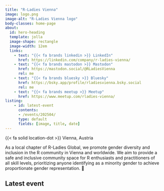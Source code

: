 ```yaml
--- 
title: "R-Ladies Vienna" 
image: logo.png
image-alt: "R-Ladies Vienna logo"
body-classes: home-page
about:
  id: hero-heading
  template: jolla
  image-shape: rectangle
  image-width: 12em
  links:
    - text: "{{< fa brands linkedin >}} LinkedIn"
      href: https://linkedin.com/company/r-ladies-vienna/
    - text: "{{< fa brands mastodon >}} Mastodon"
      href: https://mastodon.social/@RLadiesVienna
      rel: me
    - text: "{{< fa brands bluesky >}} Bluesky"
      href: https://bsky.app/profile/rladiesvienna.bsky.social
      rel: me
    - text: "{{< fa brands meetup >}} Meetup"
      href: https://www.meetup.com/rladies-vienna/
listing:
    - id: latest-event
      contents: 
      - /events/202504/
      type: default
      fields: [image, title, date]
---
```


:::{#hero-heading}
{{< fa solid location-dot >}} Vienna, Austria
:::  

As a local chapter of R-Ladies Global, we promote gender diversity and inclusion in the R community in Vienna and worldwide. We aim to provide a safe and inclusive community space for R enthusiasts and practitioners of all skill levels, prioritizing anyone identifying as a minority gender to achieve proportionate gender representation. 🌈  


## Latest event


::: {#latest-event}
:::
